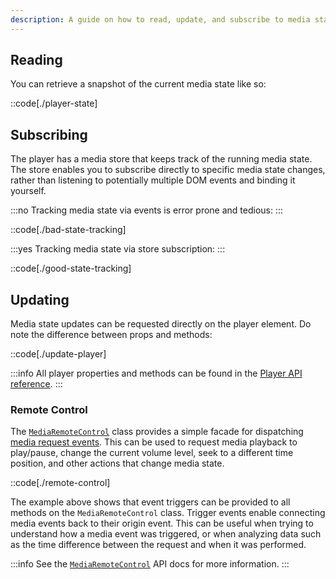 ```yaml
---
description: A guide on how to read, update, and subscribe to media state.
---
```


## Reading

You can retrieve a snapshot of the current media state like so:

::code[./player-state]

## Subscribing

The player has a media store that keeps track of the running media state. The
store enables you to subscribe directly to specific media state changes, rather than listening
to potentially multiple DOM events and binding it yourself.

:::no
Tracking media state via events is error prone and tedious:
:::

::code[./bad-state-tracking]

:::yes
Tracking media state via store subscription:
:::

::code[./good-state-tracking]

## Updating

Media state updates can be requested directly on the player element. Do note the difference between
props and methods:

::code[./update-player]

:::info
All player properties and methods can be found in the [Player API reference][player-api].
:::

[player-api]: /docs/player/components/core/player#api-reference

### Remote Control

The [`MediaRemoteControl`][remote-control] class provides a simple facade for dispatching
[media request events][request-events]. This can be used to request media playback to
play/pause, change the current volume level, seek to a different time position, and
other actions that change media state.

::code[./remote-control]

The example above shows that event triggers can be provided to all methods on the `MediaRemoteControl`
class. Trigger events enable connecting media events back to their origin event. This can be
useful when trying to understand how a media event was triggered, or when analyzing data such as
the time difference between the request and when it was performed.

:::info
See the [`MediaRemoteControl`][remote-control] API docs for more information.
:::

[request-events]: /docs/player/core-concepts/events#media-request-events
[remote-control]: /docs/wc/player/api/classes/media-remote-control
